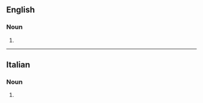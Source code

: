 ==English==

===Noun===
{{head|en|noun form}}

# {{plural of|en|quattrino|nocat=1}}

----

==Italian==

===Noun===
{{head|it|noun plural form|g=m}}

# {{plural of|it|quattrino}}